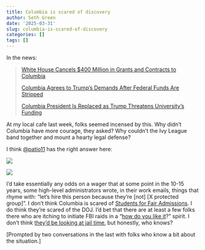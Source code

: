 ```yaml
---
title: Columbia is scared of discovery
author: Seth Green
date: '2025-03-31'
slug: columbia-is-scared-of-discovery
categories: []
tags: []
---
```


In the news:

> [White House Cancels \$400 Million in Grants and Contracts to Columbia](https://www.nytimes.com/2025/03/07/nyregion/trump-administration-columbia-grants-cancelled-antisemitism.html)
>
> [Columbia Agrees to Trump’s Demands After Federal Funds Are Stripped](https://www.nytimes.com/2025/03/21/nyregion/columbia-response-trump-demands.html){.uri}
>
> [Columbia President Is Replaced as Trump Threatens University’s Funding](https://www.nytimes.com/2025/03/28/us/columbia-universitys-president-resigns.html)

At my local cafe last week, folks seemed incensed by this. Why didn't Columbia have more courage, they asked? Why couldn't the Ivy League band together and mount a hearty legal defense?

I think [\@patio11](https://x.com/patio11) has the right answer here:

[![](images/patio-first-tweet.png)](https://x.com/patio11/status/1678235882481127427)

[![](images/patio-second-tweet.png)](https://x.com/patio11/status/1678235882481127427)

I'd take essentially any odds on a wager that at some point in the 10-15 years, some high-level administrators wrote, in their work emails, things that rhyme with: "let's hire this person because they're [not] [X protected group]". I don't think Columbia is scared of [Students for Fair Admissions](https://studentsforfairadmissions.org/). I do think they're scared of the DOJ. I'd bet that there are at least a few folks there who are itching to initiate FBI raids in a "[how do you like it](https://www.businessinsider.com/melania-trump-violated-new-underwear-mar-a-lago-raid-report-2022-9)?" spirit. I don't think [they'd be looking at jail time](https://www.justice.gov/crt/statutes-enforced-criminal-section#:~:text=committed%20by%20others.-,A%20violation%20of%20the%20statute%20is%20a%20misdemeanor,-%2C%20unless%20prosecutors%20prove), but honestly, who knows?

[Prompted by two conversations in the last with folks who know a bit about the situation.]
